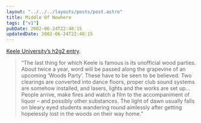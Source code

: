 ```yaml
---
layout: "../../../layouts/posts/post.astro"
title: Middle Of Nowhere
tags: ["v1"]
pubDate: 2002-06-24T22:48:15
updatedDate: 2002-06-24T22:48:15
---
```


[Keele University&#8217;s h2g2 entry][1].

> &#8220;The last thing for which Keele is famous is its unofficial wood parties. About twice a year, word will be passed along the grapevine of an upcoming &#8216;Woods Party&#8217;. These have to be seen to be believed. Two clearings are converted into dance floors, proper club sound systems are somehow installed, and lasers, lights and the works are set up&#8230; People arrive, make fires and watch a film to the accompaniment of liquor &#8211; and possibly other substances. The light of dawn usually falls on bleary eyed students wandering round aimlessly after getting hopelessly lost in the woods on their way home.&#8221;

[1]: http://www.bbc.co.uk/dna/h2g2/alabaster/A346367 "Keele University on h2g2"
